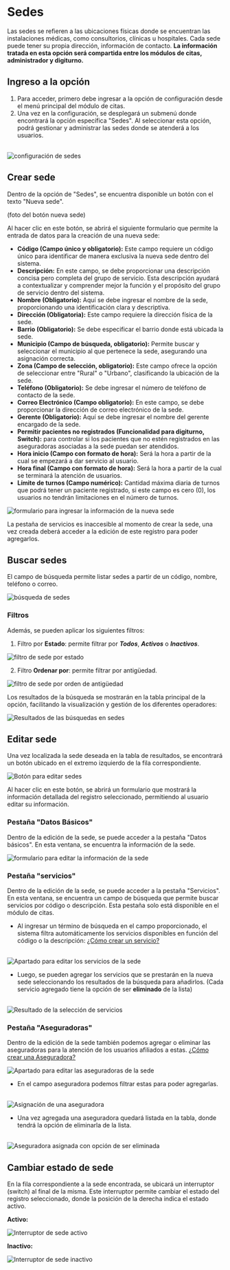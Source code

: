 # Sedes 

Las sedes se refieren a las ubicaciones físicas donde se encuentran las instalaciones médicas, como consultorios, clínicas u hospitales. Cada sede puede tener su propia dirección, información de contacto. **La información tratada en esta opción será compartida entre los módulos de citas, administrador y digiturno.**

## Ingreso a la opción

1.  Para acceder, primero debe ingresar a la opción de configuración desde el menú principal del módulo de citas.
2.  Una vez en la configuración, se desplegará un submenú donde encontrará la opción específica "Sedes". Al seleccionar esta opción, podrá gestionar y administrar las sedes donde se atenderá a los usuarios.
<br />
<div style={{ maxWidth: '800px', margin: '0 auto' }}>
  <img
    src="/configSedes.webp"
    alt="configuración de sedes"
    style={{ width: '100%', borderRadius: '8px' }}
  />
</div>

## Crear sede

Dentro de la opción de "Sedes", se encuentra disponible un botón con el texto "Nueva sede". 

(foto del botón nueva sede)

Al hacer clic en este botón, se abrirá el siguiente formulario que permite la entrada de datos para la creación de una nueva sede:

- **Código (Campo único y obligatorio):** Este campo requiere un código único para identificar de manera exclusiva la nueva sede dentro del sistema.
- **Descripción:** En este campo, se debe proporcionar una descripción concisa pero completa del grupo de servicio. Esta descripción ayudará a contextualizar y comprender mejor la función y el propósito del grupo de servicio dentro del sistema.
- **Nombre (Obligatorio):** Aquí se debe ingresar el nombre de la sede, proporcionando una identificación clara y descriptiva.
- **Dirección (Obligatoria):** Este campo requiere la dirección física de la sede.
- **Barrio (Obligatorio):** Se debe especificar el barrio donde está ubicada la sede.
- **Municipio (Campo de búsqueda, obligatorio):** Permite buscar y seleccionar el municipio al que pertenece la sede, asegurando una asignación correcta.
- **Zona (Campo de selección, obligatorio):** Este campo ofrece la opción de seleccionar entre "Rural" o "Urbano", clasificando la ubicación de la sede.
- **Teléfono (Obligatorio):** Se debe ingresar el número de teléfono de contacto de la sede.
- **Correo Electrónico (Campo obligatorio):** En este campo, se debe proporcionar la dirección de correo electrónico de la sede.
- **Gerente (Obligatorio):** Aquí se debe ingresar el nombre del gerente encargado de la sede.
- **Permitir pacientes no registrados (Funcionalidad para digiturno, Switch):** para controlar si los pacientes que no estén registrados en las aseguradoras asociadas a la sede puedan ser atendidos.
- **Hora inicio (Campo con formato de hora):** Será la hora a partir de la cual se empezará a dar servicio al usuario.
- **Hora final (Campo con formato de hora):** Será la hora a partir de la cual se terminará la atención de usuarios.
- **Límite de turnos (Campo numérico):** Cantidad máxima diaria de turnos que podrá tener un paciente registrado, si este campo es cero (0), los usuarios no tendrán limitaciones en el número de turnos.

<div style={{ maxWidth: '500px', margin: '0 auto' }}>
  <img
    src="/formularioNuevaSede.webp"
    alt="formulario para ingresar la información de la nueva sede"
    style={{ width: '100%', borderRadius: '8px' }}
  />
</div>

La pestaña de servicios es inaccesible al momento de crear la sede, una vez creada deberá acceder a la edición de este registro para poder agregarlos.

## Buscar sedes

El campo de búsqueda permite listar sedes a partir de un código, nombre, teléfono o correo.
<br />

<div style={{ maxWidth: '800px', margin: '0 auto' }}>
  <img
    src="/buscarSede.webp"
    alt="búsqueda de sedes"
    style={{ width: '100%', borderRadius: '8px' }}
  />
</div>

### Filtros
Además, se pueden aplicar los siguientes filtros:

1. Filtro por **Estado**: permite filtrar por ***Todos***, ***Activos*** o ***Inactivos***.

<div style={{ maxWidth: '800px', margin: '0 auto' }}>
  <img
    src="/sedeFiltroEstado.webp"
    alt="filtro de sede por estado"
    style={{ width: '100%', borderRadius: '8px' }}
  />
</div>

2. Filtro **Ordenar por**: permite filtrar por antigüedad.

<div style={{ maxWidth: '800px', margin: '0 auto' }}>
  <img
    src="/sedeFiltroOrdenar.webp"
    alt="filtro de sede por orden de antigüedad"
    style={{ width: '100%', borderRadius: '8px' }}
  />
</div>

Los resultados de la búsqueda se mostrarán en la tabla principal de la opción, facilitando la visualización y gestión de los diferentes operadores:
<br />
<div style={{ maxWidth: '800px', margin: '0 auto' }}>
  <img
    src="/resultadoBusquedaSedes.webp"
    alt="Resultados de las búsquedas en sedes"
    style={{ width: '100%', borderRadius: '8px' }}
  />    
</div>

## Editar sede
Una vez localizada la sede deseada en la tabla de resultados, se encontrará un botón ubicado en el extremo izquierdo de la fila correspondiente.
<br />
<div style={{ maxWidth: '800px', margin: '0 auto' }}>
  <img
    src="/editarSede.webp"
    alt="Botón para editar sedes"
    style={{ width: '100%', borderRadius: '8px' }}
  />    
</div>

Al hacer clic en este botón, se abrirá un formulario que mostrará la información detallada del registro seleccionado, permitiendo al usuario editar su información.
### Pestaña "Datos Básicos"

Dentro de la edición de la sede, se puede acceder a la pestaña "Datos básicos". En esta ventana, se encuentra la información de la sede.
<br />
<div style={{ maxWidth: '500px', margin: '0 auto' }}>
  <img
    src="/formularioEditarSede.webp"
    alt="formulario para editar la información de la sede"
    style={{ width: '100%', borderRadius: '8px' }}
  />    
</div>

### Pestaña "servicios"
Dentro de la edición de la sede, se puede acceder a la pestaña "Servicios". En esta ventana, se encuentra un campo de búsqueda que permite buscar servicios por código o descripción. Esta pestaña solo está disponible en el módulo de citas.
*   Al ingresar un término de búsqueda en el campo proporcionado, el sistema filtra automáticamente los servicios disponibles en función del código o la descripción: [¿Cómo crear un servicio?](/moduloGestionCitas)
<br /> 
<div style={{ maxWidth: '500px', margin: '0 auto' }}>
  <img
    src="/editarSedeServicios.webp"
    alt="Apartado para editar los servicios de la sede"
    style={{ width: '100%', borderRadius: '8px' }}
  />    
</div>

* Luego, se pueden agregar los servicios que se prestarán en la nueva sede seleccionando los resultados de la búsqueda para añadirlos. (Cada servicio agregado tiene la opción de ser **eliminado** de la lista)
<br /> 
<div style={{ maxWidth: '500px', margin: '0 auto' }}>
  <img
    src="/editarSedeServicioSeleccionado.webp"
    alt="Resultado de la selección de servicios"
    style={{ width: '100%', borderRadius: '8px' }}
  />    
</div>

### Pestaña "Aseguradoras"
Dentro de la edición de la sede también podemos agregar o eliminar las aseguradoras para la atención de los usuarios afiliados a estas. [¿Cómo crear una Aseguradora?](/moduloGestionCitas)
<br /> 
<div style={{ maxWidth: '500px', margin: '0 auto' }}>
  <img
    src="/editarSedeAseguradoras.webp"
    alt="Apartado para editar las aseguradoras de la sede"
    style={{ width: '100%', borderRadius: '8px' }}
  />    
</div>

* En el campo aseguradora podemos filtrar estas para poder agregarlas. 
<br /> 
<div style={{ maxWidth: '500px', margin: '0 auto' }}>
  <img
    src="/editarSedeAsignarAseguradora.webp"
    alt="Asignación de una aseguradora"
    style={{ width: '100%', borderRadius: '8px' }}
  />    
</div>

* Una vez agregada una aseguradora quedará listada en la tabla, donde tendrá la opción de eliminarla de la lista.
<br /> 
<div style={{ maxWidth: '500px', margin: '0 auto' }}>
  <img
    src="/aseguradoraAsignadaSede.webp"
    alt="Aseguradora asignada con opción de ser eliminada"
    style={{ width: '100%', borderRadius: '8px' }}
  />    
</div>

## Cambiar estado de sede

En la fila correspondiente a la sede encontrada, se ubicará un interruptor (switch) al final de la misma. Este interruptor permite cambiar el estado del registro seleccionado, donde la posición de la derecha indica el estado activo.

**Activo:**
<br />
<div style={{ maxWidth: '800px', margin: '0 auto' }}>
  <img
    src="/sedeActiva.webp"
    alt="Interruptor de sede activo"
    style={{ width: '100%', borderRadius: '8px' }}
  />    
</div>

**Inactivo:**
<br />
<div style={{ maxWidth: '800px', margin: '0 auto' }}>
  <img
    src="/sedeInactiva.webp"
    alt="Interruptor de sede inactivo"
    style={{ width: '100%', borderRadius: '8px' }}
  />    
</div>
